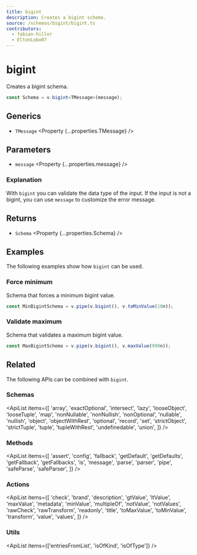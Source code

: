 ```yaml
---
title: bigint
description: Creates a bigint schema.
source: /schemas/bigint/bigint.ts
contributors:
  - fabian-hiller
  - EltonLobo07
---
```



# bigint

Creates a bigint schema.

```ts
const Schema = v.bigint<TMessage>(message);
```

## Generics

- `TMessage` <Property {...properties.TMessage} />

## Parameters

- `message` <Property {...properties.message} />

### Explanation

With `bigint` you can validate the data type of the input. If the input is not a bigint, you can use `message` to customize the error message.

## Returns

- `Schema` <Property {...properties.Schema} />

## Examples

The following examples show how `bigint` can be used.

### Force minimum

Schema that forces a minimum bigint value.

```ts
const MinBigintSchema = v.pipe(v.bigint(), v.toMinValue(10n));
```

### Validate maximum

Schema that validates a maximum bigint value.

```ts
const MaxBigintSchema = v.pipe(v.bigint(), v.maxValue(999n));
```

## Related

The following APIs can be combined with `bigint`.

### Schemas

<ApiList
  items={[
    'array',
    'exactOptional',
    'intersect',
    'lazy',
    'looseObject',
    'looseTuple',
    'map',
    'nonNullable',
    'nonNullish',
    'nonOptional',
    'nullable',
    'nullish',
    'object',
    'objectWithRest',
    'optional',
    'record',
    'set',
    'strictObject',
    'strictTuple',
    'tuple',
    'tupleWithRest',
    'undefinedable',
    'union',
  ]}
/>

### Methods

<ApiList
  items={[
    'assert',
    'config',
    'fallback',
    'getDefault',
    'getDefaults',
    'getFallback',
    'getFallbacks',
    'is',
    'message',
    'parse',
    'parser',
    'pipe',
    'safeParse',
    'safeParser',
  ]}
/>

### Actions

<ApiList
  items={[
    'check',
    'brand',
    'description',
    'gtValue',
    'ltValue',
    'maxValue',
    'metadata',
    'minValue',
    'multipleOf',
    'notValue',
    'notValues',
    'rawCheck',
    'rawTransform',
    'readonly',
    'title',
    'toMaxValue',
    'toMinValue',
    'transform',
    'value',
    'values',
  ]}
/>

### Utils

<ApiList items={['entriesFromList', 'isOfKind', 'isOfType']} />
